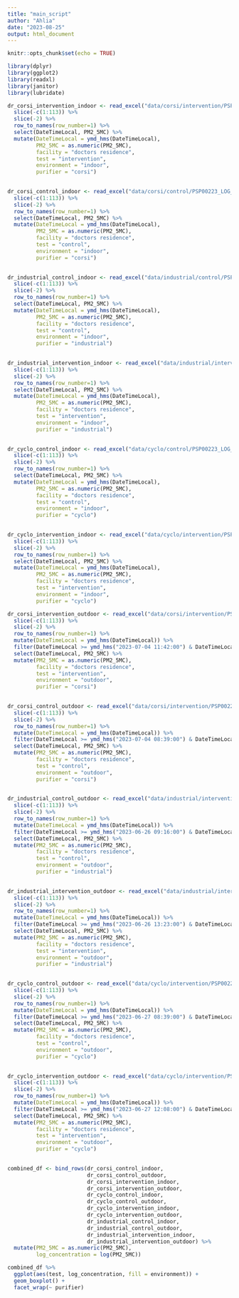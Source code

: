 ```yaml
---
title: "main_script"
author: "Ahlia"
date: "2023-08-25"
output: html_document
---
```


```r
knitr::opts_chunk$set(echo = TRUE)

library(dplyr)
library(ggplot2)
library(readxl)
library(janitor)
library(lubridate)
```

```r
dr_corsi_intervention_indoor <- read_excel("data/corsi/intervention/PSP00223_LOG_2023-07-04T18_46_33UTC_04_07_corsi_____----------.xls") %>%
  slice(-c(1:113)) %>%
  slice(-2) %>%
  row_to_names(row_number=1) %>%
  select(DateTimeLocal, PM2_5MC) %>%
  mutate(DateTimeLocal = ymd_hms(DateTimeLocal),
         PM2_5MC = as.numeric(PM2_5MC),
         facility = "doctors residence",
         test = "intervention",
         environment = "indoor",
         purifier = "corsi")
         
```

```r
dr_corsi_control_indoor <- read_excel("data/corsi/control/PSP00223_LOG_2023-07-04T15_24_07UTC_04_07_no_indoor_----------.xls") %>%
  slice(-c(1:113)) %>%
  slice(-2) %>%
  row_to_names(row_number=1) %>%
  select(DateTimeLocal, PM2_5MC) %>%
  mutate(DateTimeLocal = ymd_hms(DateTimeLocal),
         PM2_5MC = as.numeric(PM2_5MC),
         facility = "doctors residence",
         test = "control",
         environment = "indoor",
         purifier = "corsi")
         

```
```r
dr_industrial_control_indoor <- read_excel("data/industrial/control/PSP00223_LOG_2023-06-26T16_14_40UTC_---------------_----------.xls") %>%
  slice(-c(1:113)) %>%
  slice(-2) %>%
  row_to_names(row_number=1) %>%
  select(DateTimeLocal, PM2_5MC) %>%
  mutate(DateTimeLocal = ymd_hms(DateTimeLocal),
         PM2_5MC = as.numeric(PM2_5MC),
         facility = "doctors residence",
         test = "control",
         environment = "indoor",
         purifier = "industrial")
         

```
```r
dr_industrial_intervention_indoor <- read_excel("data/industrial/intervention/PSP00223_LOG_2023-06-26T20_21_20UTC_indoor_industri excel.xls") %>%
  slice(-c(1:113)) %>%
  slice(-2) %>%
  row_to_names(row_number=1) %>%
  select(DateTimeLocal, PM2_5MC) %>%
  mutate(DateTimeLocal = ymd_hms(DateTimeLocal),
         PM2_5MC = as.numeric(PM2_5MC),
         facility = "doctors residence",
         test = "intervention",
         environment = "indoor",
         purifier = "industrial")
         

```
```r
dr_cyclo_control_indoor <- read_excel("data/cyclo/control/PSP00223_LOG_2023-06-27T15_37_48UTC_27_6_indoor_no__----------.xls") %>%
  slice(-c(1:113)) %>%
  slice(-2) %>%
  row_to_names(row_number=1) %>%
  select(DateTimeLocal, PM2_5MC) %>%
  mutate(DateTimeLocal = ymd_hms(DateTimeLocal),
         PM2_5MC = as.numeric(PM2_5MC),
         facility = "doctors residence",
         test = "control",
         environment = "indoor",
         purifier = "cyclo")
         

```
```r
dr_cyclo_intervention_indoor <- read_excel("data/cyclo/intervention/PSP00223_LOG_2023-06-27T19_06_15UTC_27_06_cyclo_____----------.xls") %>%
  slice(-c(1:113)) %>%
  slice(-2) %>%
  row_to_names(row_number=1) %>%
  select(DateTimeLocal, PM2_5MC) %>%
  mutate(DateTimeLocal = ymd_hms(DateTimeLocal),
         PM2_5MC = as.numeric(PM2_5MC),
         facility = "doctors residence",
         test = "intervention",
         environment = "indoor",
         purifier = "cyclo")
```

```r
dr_corsi_intervention_outdoor <- read_excel("data/corsi/intervention/PSP00225_LOG_2023-07-04T15_37_41UTC_04_07_outdoor___----------.xls") %>%
  slice(-c(1:113)) %>%
  slice(-2) %>%
  row_to_names(row_number=1) %>%
  mutate(DateTimeLocal = ymd_hms(DateTimeLocal)) %>%
  filter(DateTimeLocal >= ymd_hms("2023-07-04 11:42:00") & DateTimeLocal <= ymd_hms("2023-07-04 15:24:00")) %>%
  select(DateTimeLocal, PM2_5MC) %>%
  mutate(PM2_5MC = as.numeric(PM2_5MC),
         facility = "doctors residence",
         test = "intervention",
         environment = "outdoor",
         purifier = "corsi")
         
```
```r
dr_corsi_control_outdoor <- read_excel("data/corsi/intervention/PSP00225_LOG_2023-07-04T15_37_41UTC_04_07_outdoor___----------.xls") %>%
  slice(-c(1:113)) %>%
  slice(-2) %>%
  row_to_names(row_number=1) %>%
  mutate(DateTimeLocal = ymd_hms(DateTimeLocal)) %>%
  filter(DateTimeLocal >= ymd_hms("2023-07-04 08:39:00") & DateTimeLocal <= ymd_hms("2023-07-04 11:41:00")) %>%
  select(DateTimeLocal, PM2_5MC) %>%
  mutate(PM2_5MC = as.numeric(PM2_5MC),
         facility = "doctors residence",
         test = "control",
         environment = "outdoor",
         purifier = "corsi")
         
```
```r
dr_industrial_control_outdoor <- read_excel("data/industrial/intervention/PSP00225_LOG_2023-06-26T16_24_16UTC_Outdoor_112_____----------.xls") %>%
  slice(-c(1:113)) %>%
  slice(-2) %>%
  row_to_names(row_number=1) %>%
  mutate(DateTimeLocal = ymd_hms(DateTimeLocal)) %>%
  filter(DateTimeLocal >= ymd_hms("2023-06-26 09:16:00") & DateTimeLocal <= ymd_hms("2023-06-26 13:13:00")) %>%
  select(DateTimeLocal, PM2_5MC) %>%
  mutate(PM2_5MC = as.numeric(PM2_5MC),
         facility = "doctors residence",
         test = "control",
         environment = "outdoor",
         purifier = "industrial")
         
```
```r
dr_industrial_intervention_outdoor <- read_excel("data/industrial/intervention/PSP00225_LOG_2023-06-26T16_24_16UTC_Outdoor_112_____----------.xls") %>%
  slice(-c(1:113)) %>%
  slice(-2) %>%
  row_to_names(row_number=1) %>%
  mutate(DateTimeLocal = ymd_hms(DateTimeLocal)) %>%
  filter(DateTimeLocal >= ymd_hms("2023-06-26 13:23:00") & DateTimeLocal <= ymd_hms("2023-06-26 15:32:00")) %>%
  select(DateTimeLocal, PM2_5MC) %>%
  mutate(PM2_5MC = as.numeric(PM2_5MC),
         facility = "doctors residence",
         test = "intervention",
         environment = "outdoor",
         purifier = "industrial")
         
```
```r
dr_cyclo_control_outdoor <- read_excel("data/cyclo/intervention/PSP00225_LOG_2023-06-27T15_42_50UTC_27_6_outdoor____----------.xls") %>%
  slice(-c(1:113)) %>%
  slice(-2) %>%
  row_to_names(row_number=1) %>%
  mutate(DateTimeLocal = ymd_hms(DateTimeLocal)) %>%
  filter(DateTimeLocal >= ymd_hms("2023-06-27 08:39:00") & DateTimeLocal <= ymd_hms("2023-06-27 11:38:00")) %>%
  select(DateTimeLocal, PM2_5MC) %>%
  mutate(PM2_5MC = as.numeric(PM2_5MC),
         facility = "doctors residence",
         test = "control",
         environment = "outdoor",
         purifier = "cyclo")
         
```
```r
dr_cyclo_intervention_outdoor <- read_excel("data/cyclo/intervention/PSP00225_LOG_2023-06-27T15_42_50UTC_27_6_outdoor____----------.xls") %>%
  slice(-c(1:113)) %>%
  slice(-2) %>%
  row_to_names(row_number=1) %>%
  mutate(DateTimeLocal = ymd_hms(DateTimeLocal)) %>%
  filter(DateTimeLocal >= ymd_hms("2023-06-27 12:08:00") & DateTimeLocal <= ymd_hms("2023-06-27 15:15:30")) %>%
  select(DateTimeLocal, PM2_5MC) %>%
  mutate(PM2_5MC = as.numeric(PM2_5MC),
         facility = "doctors residence",
         test = "intervention",
         environment = "outdoor",
         purifier = "cyclo")
         
```

```r

combined_df <- bind_rows(dr_corsi_control_indoor,
                         dr_corsi_control_outdoor,
                         dr_corsi_intervention_indoor,
                         dr_corsi_intervention_outdoor,
                         dr_cyclo_control_indoor,
                         dr_cyclo_control_outdoor,
                         dr_cyclo_intervention_indoor,
                         dr_cyclo_intervention_outdoor,
                         dr_industrial_control_indoor,
                         dr_industrial_control_outdoor,
                         dr_industrial_intervention_indoor,
                         dr_industrial_intervention_outdoor) %>%
  mutate(PM2_5MC = as.numeric(PM2_5MC),
         log_concentration = log(PM2_5MC))

```

```r
combined_df %>%
  ggplot(aes(test, log_concentration, fill = environment)) +
  geom_boxplot() +
  facet_wrap(~ purifier)
```

